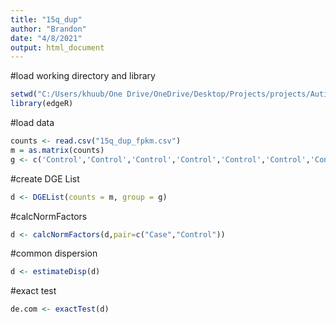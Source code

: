 ```yaml
---
title: "15q_dup"
author: "Brandon"
date: "4/8/2021"
output: html_document
---
```

#load working directory and library
```r
setwd("C:/Users/khuub/One Drive/OneDrive/Desktop/Projects/projects/Autism_edgeR/")
library(edgeR)
```

#load data
```r
counts <- read.csv("15q_dup_fpkm.csv")
m = as.matrix(counts)
g <- c('Control','Control','Control','Control','Control','Control','Control','Control','Control','Control','Control','Control','Control','Control','Control','Control','Control','Control','Control','Control','Control','Control','Control','Control','Control','Control','Control','Control','Control','Control','Control','Control','Control','Control','Control','Control','Case','Case','Case','Case','Case','Case','Case','Case','Case','Case','Case','Case')
```

#create DGE List
```r
d <- DGEList(counts = m, group = g)
```

#calcNormFactors
```r
d <- calcNormFactors(d,pair=c("Case","Control"))
```

#common dispersion
```r
d <- estimateDisp(d)
```

#exact test
```r
de.com <- exactTest(d)
```